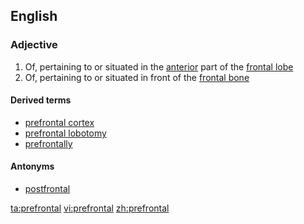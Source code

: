 ==English==

===Adjective===
{{en-adj}}

# Of, pertaining to or situated in the [[anterior]] part of the [[frontal lobe]]
# Of, pertaining to or situated in front of the [[frontal bone]]

====Derived terms====
*[[prefrontal cortex]]
*[[prefrontal lobotomy]]<!-- Translation: * {{t|is|ennisblaðsskurður|m}} -->
*[[prefrontally]]

====Antonyms====
* [[postfrontal]]

[[ta:prefrontal]]
[[vi:prefrontal]]
[[zh:prefrontal]]